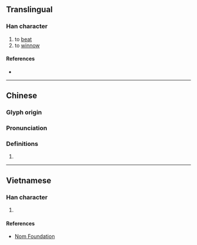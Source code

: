 {{character info/new}}
==Translingual==

===Han character===
{{Han char|rn=64|rad=手|as=10|sn=13|four=54081|canj=QJBC|ids=⿰扌真}}

# to [[beat]]
# to [[winnow]]

====References====
* {{Han ref|kx=0448.230|dkj=12526|hdz=31929.060|uh=6437|ud=25655|bh=DDA7|bd=56743}}

----

==Chinese==
{{zh-forms}}

===Glyph origin===
{{Han etym}}

===Pronunciation===
{{zh-pron
|m=tián,shēn
|c=tin4
|mc=y
|oc=y
|cat=
}}

===Definitions===
{{zh-hanzi}}

# {{rfdef|zh}}

----

==Vietnamese==

===Han character===
{{vi-hantu|rs=手10|[[chăn]], [[xăn]], [[đền]], [[xắn]]}}

# {{rfdef|vi|sort=手10}}

====References====
* [http://nomfoundation.org/common/nom_details.php?codepoint=6437 Nom Foundation]